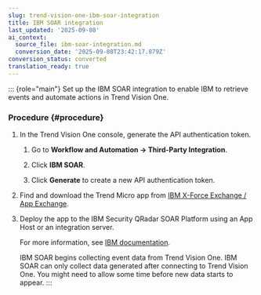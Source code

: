 ```yaml
---
slug: trend-vision-one-ibm-soar-integration
title: IBM SOAR integration
last_updated: '2025-09-08'
ai_context:
  source_file: ibm-soar-integration.md
  conversion_date: '2025-09-08T23:42:17.879Z'
conversion_status: converted
translation_ready: true
---
```


::: {role="main"}
Set up the IBM SOAR integration to enable IBM to retrieve events and automate actions in Trend Vision One.

### Procedure {#procedure}

1.  In the Trend Vision One console, generate the API authentication token.

    1.  Go to **Workflow and Automation → Third-Party Integration**.

    2.  Click **IBM SOAR**.

    3.  Click **Generate** to create a new API authentication token.

2.  Find and download the Trend Micro app from [IBM X-Force Exchange / App Exchange](https://exchange.xforce.ibmcloud.com/hub/extension/8647830dff20e9e10522d60a6b0557c7).

3.  Deploy the app to the IBM Security QRadar SOAR Platform using an App Host or an integration server.

    For more information, see [IBM documentation](https://exchange.xforce.ibmcloud.com/hub/extension/8647830dff20e9e10522d60a6b0557c7).

    IBM SOAR begins collecting event data from Trend Vision One. IBM SOAR can only collect data generated after connecting to Trend Vision One. You might need to allow some time before new data starts to appear.
:::
